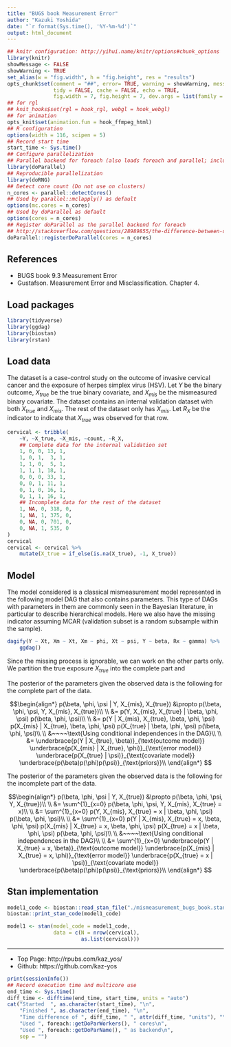 ```yaml
---
title: "BUGS book Measurement Error"
author: "Kazuki Yoshida"
date: "`r format(Sys.time(), '%Y-%m-%d')`"
output: html_document
---
```


```r
## knitr configuration: http://yihui.name/knitr/options#chunk_options
library(knitr)
showMessage <- FALSE
showWarning <- TRUE
set_alias(w = "fig.width", h = "fig.height", res = "results")
opts_chunk$set(comment = "##", error= TRUE, warning = showWarning, message = showMessage,
               tidy = FALSE, cache = FALSE, echo = TRUE,
               fig.width = 7, fig.height = 7, dev.args = list(family = "sans"))
## for rgl
## knit_hooks$set(rgl = hook_rgl, webgl = hook_webgl)
## for animation
opts_knit$set(animation.fun = hook_ffmpeg_html)
## R configuration
options(width = 116, scipen = 5)
## Record start time
start_time <- Sys.time()
## Configure parallelization
## Parallel backend for foreach (also loads foreach and parallel; includes doMC)
library(doParallel)
## Reproducible parallelization
library(doRNG)
## Detect core count (Do not use on clusters)
n_cores <- parallel::detectCores()
## Used by parallel::mclapply() as default
options(mc.cores = n_cores)
## Used by doParallel as default
options(cores = n_cores)
## Register doParallel as the parallel backend for foreach
## http://stackoverflow.com/questions/28989855/the-difference-between-domc-and-doparallel-in-r
doParallel::registerDoParallel(cores = n_cores)
```

## References
- BUGS book 9.3 Measurement Error
- Gustafson. Measurement Error and Misclassification. Chapter 4.

## Load packages

```r
library(tidyverse)
library(ggdag)
library(biostan)
library(rstan)
```

## Load data

The dataset is a case-control study on the outcome of invasive cervical cancer and the exposure of herpes simplex virus (HSV). Let $Y$ be the binary outcome, $X_{true}$ be the true binary covariate, and $X_{mis}$ be the mismeasured binary covariate. The dataset contains an internal validation dataset with both $X_{true}$ and $X_{mis}$. The rest of the dataset only has $X_{mis}$. Let $R_{X}$ be the indicator to indicate that $X_{true}$ was observed for that row.

```r
cervical <- tribble(
    ~Y, ~X_true, ~X_mis, ~count, ~R_X,
    ## Complete data for the internal validation set
    1, 0, 0, 13, 1,
    1, 0, 1,  3, 1,
    1, 1, 0,  5, 1,
    1, 1, 1, 18, 1,
    0, 0, 0, 33, 1,
    0, 0, 1, 11, 1,
    0, 1, 0, 16, 1,
    0, 1, 1, 16, 1,
    ## Incomplete data for the rest of the dataset
    1, NA, 0, 318, 0,
    1, NA, 1, 375, 0,
    0, NA, 0, 701, 0,
    0, NA, 1, 535, 0
)
cervical
cervical <- cervical %>%
    mutate(X_true = if_else(is.na(X_true), -1, X_true))
```

## Model

The model considered is a classical mismeasurement model represented in the following model DAG that also contains parameters. This type of DAGs with parameters in them are commonly seen in the Bayesian literature, in particular to describe hierarchical models. Here we also have the missing indicator assuming MCAR (validation subset is a random subsample within the sample).

```r
dagify(Y ~ Xt, Xm ~ Xt, Xm ~ phi, Xt ~ psi, Y ~ beta, Rx ~ gamma) %>%
    ggdag()
```

Since the missing process is ignorable, we can work on the other parts only. We partition the true exposure $X_{true}$ into the complete part and

The posterior of the parameters given the observed data is the following for the complete part of the data.

$$\begin{align*}
  p(\beta, \phi, \psi | Y, X_{mis}, X_{true})
  &\propto p(\beta, \phi, \psi, Y, X_{mis}, X_{true})\\
  \\
  &= p(Y, X_{mis}, X_{true} | \beta, \phi, \psi) p(\beta, \phi, \psi)\\
  \\
  &=
    p(Y | X_{mis}, X_{true}, \beta, \phi, \psi)
    p(X_{mis} | X_{true}, \beta, \phi, \psi)
    p(X_{true} | \beta, \phi, \psi)
    p(\beta, \phi, \psi)\\
  \\
  &~~~~\text{Using conditional independences in the DAG}\\
  \\
  &=
    \underbrace{p(Y | X_{true}, \beta)}_{\text{outcome model}}
    \underbrace{p(X_{mis} | X_{true},  \phi)}_{\text{error model}}
    \underbrace{p(X_{true} | \psi)}_{\text{covariate model}}
    \underbrace{p(\beta)p(\phi)p(\psi)}_{\text{priors}}\\
  \end{align*}
$$

The posterior of the parameters given the observed data is the following for the incomplete part of the data.

$$\begin{align*}
  p(\beta, \phi, \psi | Y, X_{true})
  &\propto p(\beta, \phi, \psi, Y, X_{true})\\
  \\
  &= \sum^{1}_{x=0} p(\beta, \phi, \psi, Y, X_{mis}, X_{true} = x)\\
  \\
  &= \sum^{1}_{x=0} p(Y, X_{mis}, X_{true} = x | \beta, \phi, \psi) p(\beta, \phi, \psi)\\
  \\
  &= \sum^{1}_{x=0}
    p(Y | X_{mis}, X_{true} = x, \beta, \phi, \psi)
    p(X_{mis} | X_{true} = x, \beta, \phi, \psi)
    p(X_{true} = x | \beta, \phi, \psi)
    p(\beta, \phi, \psi)\\
  \\
  &~~~~\text{Using conditional independences in the DAG}\\
  \\
  &= \sum^{1}_{x=0}
    \underbrace{p(Y | X_{true} = x, \beta)}_{\text{outcome model}}
    \underbrace{p(X_{mis} | X_{true} = x,  \phi)}_{\text{error model}}
    \underbrace{p(X_{true} = x | \psi)}_{\text{covariate model}}
    \underbrace{p(\beta)p(\phi)p(\psi)}_{\text{priors}}\\
  \end{align*}
$$


## Stan implementation

```r
model1_code <- biostan::read_stan_file("./mismeasurement_bugs_book.stan")
biostan::print_stan_code(model1_code)
```
```r
model1 <- stan(model_code = model1_code,
               data = c(N = nrow(cervical),
                        as.list(cervical)))
```
--------------------
- Top Page: http://rpubs.com/kaz_yos/
- Github: https://github.com/kaz-yos

```r
print(sessionInfo())
## Record execution time and multicore use
end_time <- Sys.time()
diff_time <- difftime(end_time, start_time, units = "auto")
cat("Started  ", as.character(start_time), "\n",
    "Finished ", as.character(end_time), "\n",
    "Time difference of ", diff_time, " ", attr(diff_time, "units"), "\n",
    "Used ", foreach::getDoParWorkers(), " cores\n",
    "Used ", foreach::getDoParName(), " as backend\n",
    sep = "")
```
